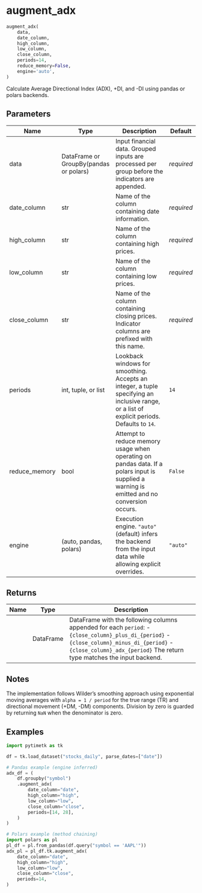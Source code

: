 # augment_adx { #pytimetk.augment_adx }

```python
augment_adx(
    data,
    date_column,
    high_column,
    low_column,
    close_column,
    periods=14,
    reduce_memory=False,
    engine='auto',
)
```

Calculate Average Directional Index (ADX), +DI, and -DI using pandas or polars backends.

## Parameters {.doc-section .doc-section-parameters}

| Name          | Type                                   | Description                                                                                                                                   | Default    |
|---------------|----------------------------------------|-----------------------------------------------------------------------------------------------------------------------------------------------|------------|
| data          | DataFrame or GroupBy(pandas or polars) | Input financial data. Grouped inputs are processed per group before the indicators are appended.                                              | _required_ |
| date_column   | str                                    | Name of the column containing date information.                                                                                               | _required_ |
| high_column   | str                                    | Name of the column containing high prices.                                                                                                    | _required_ |
| low_column    | str                                    | Name of the column containing low prices.                                                                                                     | _required_ |
| close_column  | str                                    | Name of the column containing closing prices. Indicator columns are prefixed with this name.                                                  | _required_ |
| periods       | int, tuple, or list                    | Lookback windows for smoothing. Accepts an integer, a tuple specifying an inclusive range, or a list of explicit periods. Defaults to ``14``. | `14`       |
| reduce_memory | bool                                   | Attempt to reduce memory usage when operating on pandas data. If a polars input is supplied a warning is emitted and no conversion occurs.    | `False`    |
| engine        | (auto, pandas, polars)                 | Execution engine. ``"auto"`` (default) infers the backend from the input data while allowing explicit overrides.                              | `"auto"`   |

## Returns {.doc-section .doc-section-returns}

| Name   | Type      | Description                                                                                                                                                                                                                    |
|--------|-----------|--------------------------------------------------------------------------------------------------------------------------------------------------------------------------------------------------------------------------------|
|        | DataFrame | DataFrame with the following columns appended for each ``period``:  - ``{close_column}_plus_di_{period}`` - ``{close_column}_minus_di_{period}`` - ``{close_column}_adx_{period}``  The return type matches the input backend. |

## Notes {.doc-section .doc-section-notes}

The implementation follows Wilder's smoothing approach using exponential
moving averages with ``alpha = 1 / period`` for the true range (TR) and
directional movement (+DM, -DM) components. Division by zero is guarded by
returning ``NaN`` when the denominator is zero.

## Examples {.doc-section .doc-section-examples}

```python
import pytimetk as tk

df = tk.load_dataset("stocks_daily", parse_dates=["date"])

# Pandas example (engine inferred)
adx_df = (
    df.groupby("symbol")
    .augment_adx(
        date_column="date",
        high_column="high",
        low_column="low",
        close_column="close",
        periods=[14, 28],
    )
)

# Polars example (method chaining)
import polars as pl
pl_df = pl.from_pandas(df.query("symbol == 'AAPL'"))
adx_pl = pl_df.tk.augment_adx(
    date_column="date",
    high_column="high",
    low_column="low",
    close_column="close",
    periods=14,
)
```